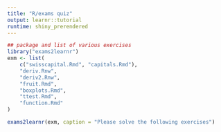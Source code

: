 ```yaml
---
title: "R/exams quiz"
output: learnr::tutorial
runtime: shiny_prerendered
---
```


```r
## package and list of various exercises
library("exams2learnr")
exm <- list(
    c("swisscapital.Rmd", "capitals.Rmd"),
    "deriv.Rnw",
    "deriv2.Rnw",
    "fruit.Rmd",
    "boxplots.Rmd",
    "ttest.Rmd",
    "function.Rmd"
)
```

```r
exams2learnr(exm, caption = "Please solve the following exercises")
```
